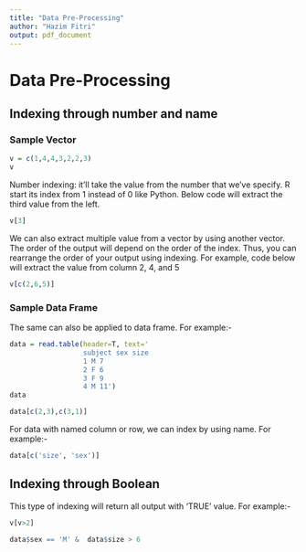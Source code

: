 ```yaml
---
title: "Data Pre-Processing"
author: "Hazim Fitri"
output: pdf_document
---
```


# Data Pre-Processing

## Indexing through number and name

### Sample Vector

```r
v = c(1,4,4,3,2,2,3)
v
```

Number indexing: it'll take the value from the number that we've specify. R start its index from 1 instead of 0 like Python. Below code will extract the third value from the left.

```r
v[3]
```

We can also extract multiple value from a vector by using another vector. The order of the output will depend on the order of the index. Thus, you can rearrange the order of your output using indexing. For example, code below will extract the value from column 2, 4, and 5

```r
v[c(2,6,5)]
```

### Sample Data Frame

The same can also be applied to data frame. For example:-

```r
data = read.table(header=T, text='
                  subject sex size
                  1 M 7
                  2 F 6
                  3 F 9
                  4 M 11')
data
```

```r
data[c(2,3),c(3,1)]
```

For data with named column or row, we can index by using name. For example:-

```r
data[c('size', 'sex')]
```

## Indexing through Boolean

This type of indexing will return all output with 'TRUE' value. For example:-

```r
v[v>2]
```

```r
data$sex == 'M' &  data$size > 6
```
